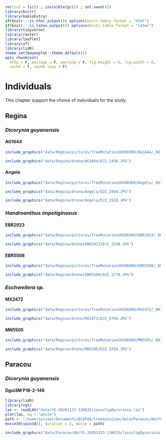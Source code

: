 ```r
rm(list = ls()) ; invisible(gc()) ; set.seed(42)
library(knitr)
library(kableExtra)
if(knitr:::is_html_output()) options(knitr.table.format = "html") 
if(knitr:::is_latex_output()) options(knitr.table.format = "latex") 
library(tidyverse)
library(raster)
library(leaflet)
library(sf)
library(lidR)
theme_set(bayesplot::theme_default())
opts_chunk$set(
  echo = F, message = F, warning = F, fig.height = 6, fig.width = 8,
  cache = T, cache.lazy = F)
```

# Individuals

This chapter support the choice of individuals for the study.

## Regina

### *Dicorynia guyanensis*

####  AG1644

```r
include_graphics("data/Regina/pictures/TreeMutation20200308/AG1644/_0018393.jpg")
```

```r
include_graphics("data/Regina/drone/AG1644/DJI_1430.JPG")
```

#### Angela

```r
include_graphics("data/Regina/pictures/TreeMutation20200308/Angela/_0018492.jpg")
```

```r
include_graphics("data/Regina/drone/Angela/DJI_2910.JPG")
```

```r
include_graphics("data/Regina/drone/Angela/DJI_2520.JPG")
```

### *Handroanthus impetiginosus*

#### EBR2923

```r
include_graphics("data/Regina/pictures/TreeMutation20200308/EBR2923/_0018397.jpg")
```


```r
include_graphics("data/Regina/drone/EBR2923/DJI_2520.JPG")
``` 

#### EBR5508

```r
include_graphics("data/Regina/pictures/TreeMutation20200308/EBR5508/_0018444.jpg")
```

```r
include_graphics("data/Regina/drone/EBR5508/DJI_1770.JPG")
``` 


### *Eschweilera sp.*

#### MX2472

```r
include_graphics("data/Regina/pictures/TreeMutation20200308/MX2472/_0018401.jpg")
```

```r
include_graphics("data/Regina/drone/MX2472/DJI_0760.JPG")
``` 


#### MN5505

```r
include_graphics("data/Regina/pictures/TreeMutation20200308/MN5505/_0018436.jpg")
```

```r
include_graphics("data/Regina/drone/MN5505/DJI_1550.JPG")
``` 


## Paracou

### *Dicorynia guyanensis*

#### Dgui3M P18-2-148

```r
library(lidR)
library(rgl)
las <- readLAS("data/YS-20201123-130625classclipDycorinia.las")
plot(las, bg = "white")
path <- "/home/sylvain/Documents/ECOFOG/treemutation/data/Paracou/AG/YS-20201123-130625classclipDycorinia.gif"
movie3d(spin3d(), duration = 5, movie = path)
```

```r
include_graphics("data/Paracou/AG/YS-20201123-130625classclipDycorinia.gif")
```
